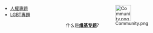 <div style="float:right;margin-left:0.9em">[[Image:Community.png|50px]]</div>
*[[Wikipedia:人權專題|人權專題]]
*[[Wikipedia:LGBT專題|LGBT專題]]
<div align=right>
什么是'''[[Wikipedia:专题|维基专题]]'''?
</div>